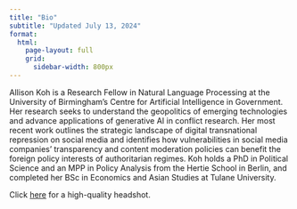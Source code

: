 ---
title: "Bio" 
subtitle: "Updated July 13, 2024"
format: 
  html: 
    page-layout: full
    grid: 
      sidebar-width: 800px
---

Allison Koh is a Research Fellow in Natural Language Processing at the University of Birmingham’s Centre for Artificial Intelligence in Government. Her research seeks to understand the geopolitics of emerging technologies and advance applications of generative AI in conflict research. Her most recent work outlines the strategic landscape of digital transnational repression on social media and identifies how vulnerabilities in social media companies' transparency and content moderation policies can benefit the foreign policy interests of authoritarian regimes. Koh holds a PhD in Political Science and an MPP in Policy Analysis from the Hertie School in Berlin, and completed her BSc in Economics and Asian Studies at Tulane University.

Click [here](img/allisonkoh.png) for a high-quality headshot.   

<!-- <a href="files/Koh_CV.pdf" target="_new">Download my CV (PDF)</a> -->